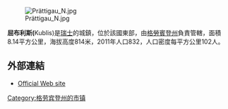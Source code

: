[[Image:Prättigau_N.jpg|right]]

'''屈布利斯('''Kublis)是[[瑞士|瑞士]]的城鎮，位於該國東部，由[[格勞賓登州|格勞賓登州]]負責管轄，面積8.14平方公里，海拔高度814米，2011年人口832，人口密度每平方公里102人。

==外部連結==
* [https://web.archive.org/web/20080928074831/http://www.kueblis.ch/ Official Web site] {{de icon}}

{{Switzerland-geo-stub}}
[[Category:格劳宾登州的市镇|Category:格劳宾登州的市镇]]